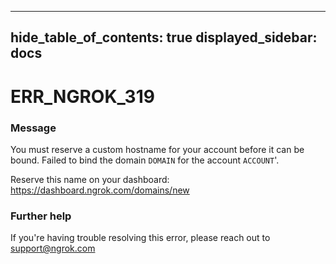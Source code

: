 

---
hide_table_of_contents: true
displayed_sidebar: docs
---


# ERR_NGROK_319

### Message
You must reserve a custom hostname for your account before it can be bound.
Failed to bind the domain `DOMAIN` for the account `ACCOUNT`'.

Reserve this name on your dashboard: https://dashboard.ngrok.com/domains/new

<ErrorDetails error="err_ngrok_319" />



### Further help
If you're having trouble resolving this error, please reach out to [support@ngrok.com](mailto:support@ngrok.com?subject=Help%20with%20ERR_NGROK_319)

